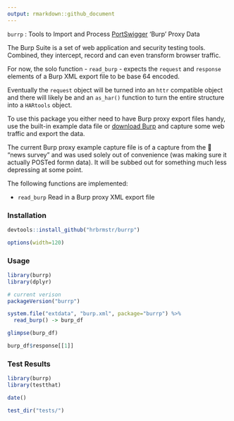 ```yaml
---
output: rmarkdown::github_document
---
```


`burrp` : Tools to Import and Process [PortSwigger](https://portswigger.net/) 'Burp' Proxy Data

The Burp Suite is a set of web application and security testing tools. Combined, they intercept, record and can even transform browser traffic.

For now, the solo function - `read_burp` - expects the `request` and `response` elements of a Burp XML export file to be base 64 encoded.

Eventually the `request` object will be turned into an `httr` compatible object and there will likely be and an `as_har()` function to turn the entire structure into a `HARtools` object.

To use this package you either need to have Burp proxy export files handy, use the built-in example data file or [download Burp](https://portswigger.net/burp/) and capture some web traffic and export the data.

The current Burp proxy example capture file is of a capture from the 🍊 "news survey" and was used solely out of convenience (was making sure it actually POSTed formn data). It will be subbed out for something much less depressing at some point.

The following functions are implemented:

- `read_burp`	Read in a Burp proxy XML export file

### Installation

```r
devtools::install_github("hrbrmstr/burrp")
```

```r
options(width=120)
```

### Usage

```r
library(burrp)
library(dplyr)

# current verison
packageVersion("burrp")

system.file("extdata", "burp.xml", package="burrp") %>%
  read_burp() -> burp_df

glimpse(burp_df)

burp_df$response[[1]]
```

### Test Results

```r
library(burrp)
library(testthat)

date()

test_dir("tests/")
```

